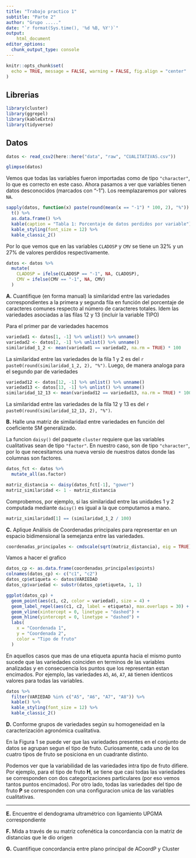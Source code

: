 ```yaml
---
title: "Trabajo practico 1"
subtitle: "Parte 2"
author: "Grupo ....."
date: "`r format(Sys.time(), '%d %B, %Y')`"
output: 
    html_document
editor_options: 
  chunk_output_type: console
---
```


```r
knitr::opts_chunk$set(
  echo = TRUE, message = FALSE, warning = FALSE, fig.align = "center"
)
```

## Librerias

```r
library(cluster)
library(ggrepel)
library(kableExtra)
library(tidyverse)
```

## Datos

```r
datos <- read_csv2(here::here("data", "raw", "CUALITATIVAS.csv"))
```

```r
glimpse(datos)
```

Vemos que todas las variables fueron importadas como de tipo `"character"`, lo
que es correcto en este caso. Ahora pasamos a ver que variables tienen datos
desconocidos (marcados con "-1"). Los reemplazaremos por valores `NA`.

```r
sapply(datos, function(x) paste(round(mean(x == "-1") * 100, 2), "%")) %>%
  t() %>%
  as.data.frame() %>%
  kable(caption = "Tabla 1: Porcentaje de datos perdidos por variable") %>%
  kable_styling(font_size = 12) %>% 
  kable_classic_2() 
```

Por lo que vemos que en las variables `CLADOSP` y `CMV` se tiene un 32% y un 27%
de valores perdidos respectivamente.

```r
datos <- datos %>%
  mutate(
    CLADOSP = ifelse(CLADOSP == "-1", NA, CLADOSP),
    CMV = ifelse(CMV == "-1", NA, CMV)
  )
```


**A.** Cuantifique (en forma manual) la similaridad entre las variedades 
correspondientes a la primera y segunda fila en función del porcentaje de 
caracteres comunes respecto al número de caracteres totales. Idem las variedades
asociadas a las filas 12 y 13 (incluir la variable TIPO)

Para el primer par de variedades hacemos

```r
variedad1 <- datos[1, -1] %>% unlist() %>% unname()
variedad2 <- datos[2, -1] %>% unlist() %>% unname()
similaridad_1_2 <- mean(variedad1 == variedad2, na.rm = TRUE) * 100
```

La similaridad entre las variedades de la fila 1 y 2 es del
`r paste0(round(similaridad_1_2, 2), "%")`. Luego, de manera analoga para el 
segundo par de variedades 

```r
variedad12 <- datos[12, -1] %>% unlist() %>% unname()
variedad13 <- datos[13, -1] %>% unlist() %>% unname()
similaridad_12_13 <- mean(variedad12 == variedad13, na.rm = TRUE) * 100
```

La similaridad entre las variedades de la fila 12 y 13 es del
`r paste0(round(similaridad_12_13, 2), "%")`.

**B.** Halle una matriz de similaridad entre variedades en función del 
coeficiente SM generalizado.

<!-- Extensión Coeficiente Similaridad S.M. p.26 teoria -->

La funcion `daisy()` del paquete `cluster` requiere que las variables 
cualitativas sean de tipo `"factor"`. En nuestro caso, son de tipo 
`"character"`, por lo que necesitamos una nueva versio de nuestros datos
donde las columnas son factores. 

```r
datos_fct <- datos %>%
  mutate_all(as.factor)
```

```r
matriz_distancia <- daisy(datos_fct[-1], "gower")
matriz_similaridad <- 1 - matriz_distancia
```

Comprobemos, por ejemplo, si las similaridad entre las unidades 1 y 2 computada
mediante `daisy()` es igual a la que computamos a mano.

```r
matriz_similaridad[1] == (similaridad_1_2 / 100)
```

**C.** Aplique Análisis de Coordenadas principales para representar en un 
espacio bidimensional la semejanza entre las variedades.

```r
coordenadas_principales <- cmdscale(sqrt(matriz_distancia), eig = TRUE)
```

Vamos a hacer el grafico

```r
datos_cp <- as.data.frame(coordenadas_principales$points)
colnames(datos_cp) <- c("c1", "c2")
datos_cp$etiqueta <- datos$VARIEDAD
datos_cp$variedad <- substr(datos_cp$etiqueta, 1, 1)
```


```r
ggplot(datos_cp) + 
  geom_point(aes(c1, c2, color = variedad), size = 4) + 
  geom_label_repel(aes(c1, c2, label = etiqueta), max.overlaps = 30) + 
  geom_vline(xintercept = 0, linetype = "dashed") + 
  geom_hline(yintercept = 0, linetype = "dashed") + 
  labs(
    x = "Coordenada 1",
    y = "Coordenada 2",
    color = "Tipo de fruto"
  )
```

En aquellos casos que mas de una etiqueta apunta hacia el mismo punto sucede que 
las variedades coinciden en terminos de las variables analizadas y en 
consecuencia los puntos que los representan estan encimados. Por ejemplo,
las variedades `A5`, `A6`, `A7`, `A8` tienen identicos valores para todas las 
variables.

```r
datos %>%
  filter(VARIEDAD %in% c("A5", "A6", "A7", "A8")) %>%
  kable() %>% 
  kable_styling(font_size = 12) %>% 
  kable_classic_2() 
```

**D.** Conforme grupos de variedades según su homogeneidad en la caracterización
agronómica cualitativa.

En la Figura 1 se puede ver que las variedades presentes en el conjunto de datos
se agrupan segun el tipo de fruto. Curiosamente, cada uno de los cuatro tipos 
de fruto se posiciona en un cuadrante distinto.

Podemos ver que la variabilidad de las variedades intra tipo de fruto difiere.
Por ejemplo, para el tipo de fruto **H**, se tiene que casi todas las variedades
se corresponden con dos categorizaciones particulares (por eso vemos tantos 
puntos encimados). Por otro lado, todas las variedades del tipo de fruto **P**
se corresponden con una configuracion unica de las variables cualitativas.

---

**E.** Encuentre el dendograma ultramétrico con ligamiento UPGMA correspondiente

**F.** Mida a través de su matriz cofenética la concordancia con la matriz de 
distancias que le dio origen

**G.** Cuantifique concordancia entre plano principal de ACoordP y Cluster